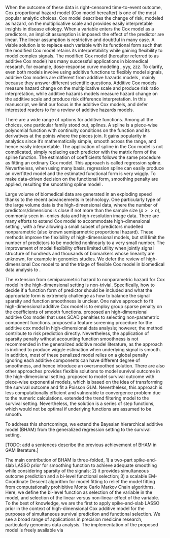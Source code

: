 \section{Introduction}

When the outcome of these data is right-censored time-to-event outcome, Cox proportional hazard model (Cox model hereafter) is one of the most popular analytic choices. Cox model describes the change of risk, modeled as hazard, on the multiplicative scale and provides easily interpretable insights in disease etiology. When a variable enters the Cox model as a predictors, an implicit assumption is imposed: the effect of the predictor are linear. The linear assumption is restrictive and doubtful in many case. A viable solution is to replace each variable with its functional form such that the modified Cox model retains its interpretability while gaining flexibility to model complex signals. The modified Cox model (hereafter referred to as additive Cox model) has many successful applications in biomedical research, for example, dose-response curve modeling \cite{Steenland2004}, yyy, zzz. To clarify, even both models involve using additive functions to flexibly model signals, additive Cox models are different from additive hazards models \cite{aalen1980}, mainly because they answer different scientific questions. Additive Cox models measure hazard change on the multiplicative scale and produce risk ratio interpretation, while additive hazards models measure hazard change on the additive scale and produce risk difference interpretation. In this manuscript, we limit our focus in the additive Cox models, and defer interested readers to \cite{lin1997} for a review of additive hazards models.

There are a wide range of options for additive functions. Among all the choices, one particular family stood out, splines. A spline is a piece-wise polynomial function with continuity conditions on the function and its derivatives at the points where the pieces join. \cite{Wood2017} It gains popularity in analytics since it's mathematically simple, smooth across the range, and hence easily interpretable. The application of spline in the Cox model is not complicated, simply replacing each predictor with the matrix form of the spline function. The estimation of coefficients follows the same procedure as fitting an ordinary Cox model. This approach is called regression spline. Nevertheless, when using many basis, regression spline can easily produce an overfitted model and the estimated functional form is very wiggly. To make data-driven decision on the functional form, smoothing penalty are applied, resulting the smoothing spline model \cite{reinsch1967}.

Large volume of biomedical data are generated in an exploding speed thanks to the recent advancements in technology. One particularly type of the large volume data is the high-dimensional data, where the number of predictors/dimensions is close if not more than the sample size ($p>>n$), commonly seen in -omics data and high-resolution image data. There are many efforts to extend Cox model to accommodate high-dimensional setting \cite{tibshirani1997, fan2002, zhang2007, wu2012, bradic2011, fan2010}, with a few allowing a small subset of predictors modelled nonparametric\cite{Leng2006, Du2010} (also known semiparmetric proportional hazard). These methods improve the flexibility of high-dimensional models, but still limit the number of predictors to be modeled nonlinearly to a very small number. The improvement of model flexibility offers limited utility when jointly signal structure of hundreds and thousands of biomarkers whose linearity are unknown, for example in genomics studies. We defer the review of high-dimensional Cox model to \cite{xu2012} and the triage of flexible Cox model in biomedical data analysis to \cite{Lin2013}.

The extension from semiparametric hazard to nonparametric hazard for Cox model in the high-dimensional setting is non-trivial. Specifically, how to decide if a function form of predictor should be included and what the appropriate form is extremely challenge as how to balance the signal sparsity and function smoothness is unclear. One naive approach to fit high-dimensional additive Cox model is to employ group sparse penalty on the coefficients of smooth functions. \cite{Lian2013} proposed an high-dimensional additive Cox model that uses SCAD penalties to selecting non-parametric component functions. \cite{Yang2018} proposed a feature screening procedure for the additive cox model in high-dimensional data analysis; however, the method contribute to risk prediction directly. Nevertheless, the application of sparsity penalty without accounting function smoothness is not recommended in the generalized additive model literature, as the approach is inclined to produce wiggle estimation when underlying signal is smooth. \cite{Meier2009} In addition, most of these penalized model relies on a global penalty ignoring each additive components can have different degree of smoothness, and hence introduce an oversmoothed solution. \cite{scheipl2013} There are also other approaches provides flexible solutions to model survival outcome in the high-dimensional setting. \cite{bender2018} proposed to model survival outcome with piece-wise exponential models, which is based on the idea of transforming the survival outcome and fit a Poisson GLM. Nevertheless, this approach is less computationally efficient and vulnerable to convergence problem due to the numeric calculations. \cite{wu2019} extended the trend filtering model to the survival setting. Nevertheless, the solution is a series of step functions, which would not be optimal if underlying functions are assumed to be smooth.

To address this shortcomings, we extend the Bayesian hierarchical additive model (BHAM) from the generalized regression setting to the survival setting.

[TODO: add a sentences describe the previous achievement of BHAM in GAM literature.]

The main contribution of BHAM is three-folded, 1) a two-part spike-and-slab LASSO prior for smoothing function to achieve adequate smoothing while considering sparsity of the signals; 2) it provides simultaneous outcome prediction and a bi-level functional selection; 3) a scalable EM-Coordinate Descent algorithm for model fitting to relief the model fitting from computationally prohibitive Monte Carlo Markov Chain algorithms. Here, we define the bi-level function as selection of the variable in the model, and selection of the linear versus non-linear effect of the variable. To the best of knowledge, we are the first to apply spike-and-slab LASSO prior in the context of high-dimensional Cox additive model for the purposes of simultaneous survival prediction and functional selection. We see a broad range of applications in precision medicine research, particularly genomics data analysis. The implementation of the proposed model is freely available via \url{https://github.com/boyiguo1/BHAM}
